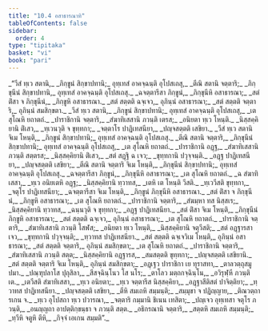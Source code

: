 ```yaml
---
title: "10.4 อสาธารณาทิ"
tableOfContents: false
sidebar:
  order: 4
type: "tipitaka"
basket: "vi"
book: "pari"
---
```



<DynamicBreadcrumb />

<Division number="338" book="pari">

<Paragraph number="1652" book="pari">
_“วีสํ ทฺเว สตานิ,_  
_ภิกฺขูนํ สิกฺขาปทานิ;_  
อุทฺเทสํ อาคจฺฉนฺติ อุโปสเถสุ,_  
_ตีณิ สตานิ จตฺตาริ;_  
_ภิกฺขุนีนํ สิกฺขาปทานิ,_  
อุทฺเทสํ อาคจฺฉนฺติ อุโปสเถสุ._  

</Paragraph>

<Paragraph number="1653" type="verses" book="pari">
_ฉจตฺตารีสา ภิกฺขูนํ,_  
_ภิกฺขุนีหิ อสาธารณา;_  
_สตํ ติํสา จ ภิกฺขุนีนํ,_  
_ภิกฺขูหิ อสาธารณา._  

</Paragraph>

<Paragraph number="1654" book="pari">
_สตํ สตฺตติ ฉจฺเจว,_  
อุภินฺนํ อสาธารณา;_  
_สตํ สตฺตติ จตฺตาริ,_  
อุภินฺนํ สมสิกฺขตา._  

</Paragraph>

<Paragraph number="1655" type="verses" book="pari">
_วีสํ ทฺเว สตานิ,_  
_ภิกฺขูนํ สิกฺขาปทานิ;_  
อุทฺเทสํ อาคจฺฉนฺติ อุโปสเถสุ,_  
_เต สุโณหิ ยถาตถํ._  

</Paragraph>

<Paragraph number="1656" type="verses" book="pari">
_ปาราชิกานิ จตฺตาริ,_  
_สํฆาทิเสสานิ ภวนฺติ เตรส;_  
_อนิยตา ทฺเว โหนฺติ._  

</Paragraph>

<Paragraph number="1657" type="verses" book="pari">
_นิสฺสคฺคิยานิ ติํเสว,_  
_ทฺเวนวุติ จ ขุทฺทกา;_  
_จตฺตาโร ปาฏิเทสนียา,_  
_ปญฺจสตฺตติ เสขิยา._  

</Paragraph>

<Paragraph number="1658" book="pari">
_วีสํ ทฺเว สตานิ จิเม โหนฺติ,_  
_ภิกฺขูนํ สิกฺขาปทานิ;_  
อุทฺเทสํ อาคจฺฉนฺติ อุโปสเถสุ._  

</Paragraph>

<Paragraph number="1659" type="verses" book="pari">
_ตีณิ สตานิ จตฺตาริ,_  
_ภิกฺขุนีนํ สิกฺขาปทานิ;_  
อุทฺเทสํ อาคจฺฉนฺติ อุโปสเถสุ,_  
_เต สุโณหิ ยถาตถํ._  

</Paragraph>

<Paragraph number="1660" type="verses" book="pari">
_ปาราชิกานิ อฏฺฐ,_  
_สํฆาทิเสสานิ ภวนฺติ สตฺตรส;_  
_นิสฺสคฺคิยานิ ติํเสว,_  
_สตํ สฏฺฐิ ฉ เจว;_  
_ขุทฺทกานิ ปวุจฺจนฺติ._  

</Paragraph>

<Paragraph number="1661" type="verses" book="pari">
_อฏฺฐ ปาฏิเทสนียา,_  
_ปญฺจสตฺตติ เสขิยา;_  
_ตีณิ สตานิ จตฺตาริ จิเม โหนฺติ,_  
_ภิกฺขุนีนํ สิกฺขาปทานิ;_  
อุทฺเทสํ อาคจฺฉนฺติ อุโปสเถสุ._  

</Paragraph>

<Paragraph number="1662" type="verses" book="pari">
_ฉจตฺตารีสา ภิกฺขูนํ,_  
_ภิกฺขุนีหิ อสาธารณา;_  
_เต สุโณหิ ยถาตถํ._  

</Paragraph>

<Paragraph number="1663" type="verses" book="pari">
_ฉ สํฆาทิเสสา,_  
_ทฺเว อนิยเตหิ อฏฺฐ;_  
_นิสฺสคฺคิยานิ ทฺวาทส,_  
_เตหิ เต โหนฺติ วีสติ._  

</Paragraph>

<Paragraph number="1664" type="verses" book="pari">
_ทฺเววีสติ ขุทฺทกา,_  
_จตุโร ปาฏิเทสนียา;_  
_ฉจตฺตารีสา จิเม โหนฺติ,_  
_ภิกฺขูนํ ภิกฺขุนีหิ อสาธารณา._  

</Paragraph>

<Paragraph number="1665" type="verses" book="pari">
_สตํ ติํสา จ ภิกฺขุนีนํ,_  
_ภิกฺขูหิ อสาธารณา;_  
_เต สุโณหิ ยถาตถํ._  

</Paragraph>

<Paragraph number="1666" type="verses" book="pari">
_ปาราชิกานิ จตฺตาริ,_  
_สํฆมฺหา ทส นิสฺสเร;_  
_นิสฺสคฺคิยานิ ทฺวาทส,_  
_ฉนฺนวุติ จ ขุทฺทกา;_  
_อฏฺฐ ปาฏิเทสนียา._  

</Paragraph>

<Paragraph number="1667" type="verses" book="pari">
_สตํ ติํสา จิเม โหนฺติ,_  
_ภิกฺขุนีนํ ภิกฺขูหิ อสาธารณา;_  
_สตํ สตฺตติ ฉจฺเจว,_  
อุภินฺนํ อสาธารณา;_  
_เต สุโณหิ ยถาตถํ._  

</Paragraph>

<Paragraph number="1668" type="verses" book="pari">
_ปาราชิกานิ จตฺตาริ,_  
_สํฆาทิเสสานิ ภวนฺติ โสฬส;_  
_อนิยตา ทฺเว โหนฺติ,_  
_นิสฺสคฺคิยานิ จตุวีสติ;_  
_สตํ อฏฺฐารสา เจว,_  
_ขุทฺทกานิ ปวุจฺจนฺติ;_  
_ทฺวาทส ปาฏิเทสนียา._  

</Paragraph>

<Paragraph number="1669" book="pari">
_สตํ สตฺตติ ฉจฺเจวิเม โหนฺติ,_  
อุภินฺนํ อสาธารณา;_  
_สตํ สตฺตติ จตฺตาริ,_  
อุภินฺนํ สมสิกฺขตา;_  
_เต สุโณหิ ยถาตถํ._  

</Paragraph>

<Paragraph number="1670" type="verses" book="pari">
_ปาราชิกานิ จตฺตาริ,_  
_สํฆาทิเสสานิ ภวนฺติ สตฺต;_  
_นิสฺสคฺคิยานิ อฏฺฐารส,_  
_สมสตฺตติ ขุทฺทกา;_  
_ปญฺจสตฺตติ เสขิยานิ._  

</Paragraph>

<Paragraph number="1671" type="verses" book="pari">
_สตํ สตฺตติ จตฺตาริ จิเม โหนฺติ,_  
อุภินฺนํ สมสิกฺขตา;_  
_อฏฺเฐว ปาราชิกา เย ทุราสทา,_  
_ตาลวตฺถุสมูปมา._  

</Paragraph>

<Paragraph number="1672" type="verses" book="pari">
_ปณฺฑุปลาโส ปุถุสิลา,_  
_สีสจฺฉินฺโนว โส นโร;_  
_ตาโลว มตฺถกจฺฉินฺโน,_  
_อวิรุฬฺหี ภวนฺติ เต._  

</Paragraph>

<Paragraph number="1673" type="verses" book="pari">
_เตวีสติ สํฆาทิเสสา,_  
_ทฺเว อนิยตา;_  
_ทฺเว จตฺตารีส นิสฺสคฺคิยา,_  
_อฏฺฐาสีติสตํ ปาจิตฺติยา;_  
_ทฺวาทส ปาฏิเทสนียา._  

</Paragraph>

<Paragraph number="1674" type="verses" book="pari">
_ปญฺจสตฺตติ เสขิยา,_  
_ตีหิ สมเถหิ สมฺมนฺติ;_  
_สมฺมุขา จ ปฏิญฺญาย,_  
_ติณวตฺถารเกน จ._  

</Paragraph>

<Paragraph number="1675" type="verses" book="pari">
_ทฺเว อุโปสถา ทฺเว ปวารณา,_  
_จตฺตาริ กมฺมานิ ชิเนน เทสิตา;_  
_ปญฺเจว อุทฺเทสา จตุโร ภวนฺติ,_  
_อนญฺญถา อาปตฺติกฺขนฺธา จ ภวนฺติ สตฺต._  

</Paragraph>

<Paragraph number="1676" type="verses" book="pari">
_อธิกรณานิ จตฺตาริ,_  
_สตฺตหิ สมเถหิ สมฺมนฺติ;_  
_ทฺวีหิ จตูหิ ตีหิ,_  
_กิจฺจํ เอเกน สมฺมติ”._
</Paragraph>
</Division>